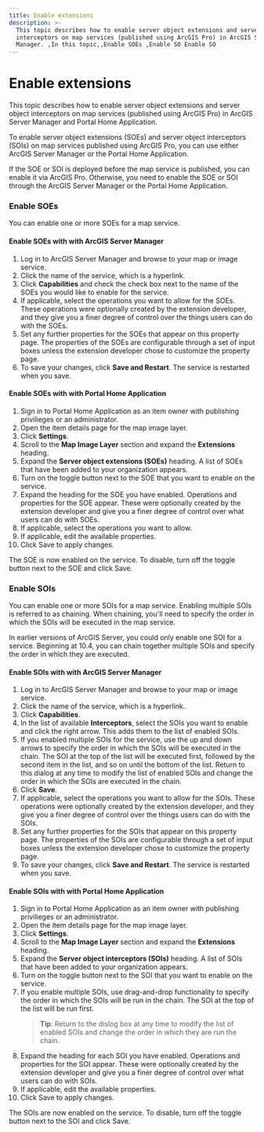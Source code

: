 ```yaml
---
title: Enable extensions
description: >-
  This topic describes how to enable server object extensions and server object
  interceptors on map services (published using ArcGIS Pro) in ArcGIS Server
  Manager. ,In this topic,,Enable SOEs ,Enable SO Enable SO
---
```


# Enable extensions

This topic describes how to enable server object extensions and server object interceptors on map services (published using ArcGIS Pro) in ArcGIS Server Manager and Portal Home Application.

To enable server object extensions (SOEs) and server object interceptors (SOIs) on map services published using ArcGIS Pro, you can use either ArcGIS Server Manager or the Portal Home Application.

If the SOE or SOI is deployed before the map service is published, you can enable it via ArcGIS Pro. Otherwise, you need to enable the SOE or SOI through the ArcGIS Server Manager or the Portal Home Application.


### Enable SOEs 

You can enable one or more SOEs for a map service.

#### Enable SOEs with with ArcGIS Server Manager

1.  Log in to ArcGIS Server Manager and browse to your map or image service.
2.  Click the name of the service, which is a hyperlink.
3.  Click **Capabilities** and check the check box next to the name of the SOEs you would like to enable for the service.
4.  If applicable, select the operations you want to allow for the SOEs. These operations were optionally created by the extension developer, and they give you a finer degree of control over the things users can do with the SOEs.
5.  Set any further properties for the SOEs that appear on this property page. The properties of the SOEs are configurable through a set of input boxes unless the extension developer chose to customize the property page.
6.  To save your changes, click **Save and Restart**. The service is restarted when you save.

#### Enable SOEs with with Portal Home Application


1.  Sign in to Portal Home Application as an item owner with publishing privilieges or an administrator.
2.  Open the item details page for the map image layer.
3.  Click **Settings**.
4.  Scroll to the **Map Image Layer** section and expand the **Extensions** heading.
5.  Expand the **Server object extensions (SOEs)** heading.
    A list of SOEs that have been added to your organization appears.  
6.  Turn on the toggle button next to the SOE that you want to enable on the service.
7.  Expand the heading for the SOE you have enabled.
    Operations and properties for the SOE appear. These were optionally created by the extension 
    developer and give you a finer degree of control over what users can do with SOEs.
8.  If applicable, select the operations you want to allow.
9.  If applicable, edit the available properties.
10. Click Save to apply changes.

The SOE is now enabled on the service. To disable, turn off the toggle button next to the SOE and click Save.

### Enable SOIs

You can enable one or more SOIs for a map service. Enabling multiple SOIs is referred to as chaining. When chaining, you'll need to specify the order in which the SOIs will be executed in the map service.

In earlier versions of ArcGIS Server, you could only enable one SOI for a service. Beginning at 10.4, you can chain together multiple SOIs and specify the order in which they are executed.

#### Enable SOIs with with ArcGIS Server Manager

1.  Log in to ArcGIS Server Manager and browse to your map or image service.
2.  Click the name of the service, which is a hyperlink.
3.  Click **Capabilities**.
4.  In the list of available **Interceptors**, select the SOIs you want to enable and click the right arrow. This adds them to the list of enabled SOIs.
5.  If you enabled multiple SOIs for the service, use the up and down arrows to specify the order in which the SOIs will be executed in the chain. The SOI at the top of the list will be executed first, followed by the second item in the list, and so on until the bottom of the list. Return to this dialog at any time to modify the list of enabled SOIs and change the order in which the SOIs are executed in the chain.
6.  Click **Save**.
7.  If applicable, select the operations you want to allow for the SOIs. These operations were optionally created by the extension developer, and they give you a finer degree of control over the things users can do with the SOIs.
8.  Set any further properties for the SOIs that appear on this property page. The properties of the SOIs are configurable through a set of input boxes unless the extension developer chose to customize the property page.
9.  To save your changes, click **Save and Restart**. The service is restarted when you save.

#### Enable SOIs with with Portal Home Application

1.  Sign in to Portal Home Application as an item owner with publishing privilieges or an administrator.
2.  Open the item details page for the map image layer.
3.  Click **Settings**.
4.  Scroll to the **Map Image Layer** section and expand the **Extensions** heading.
5.  Expand the **Server object interceptors (SOIs)** heading.
    A list of SOIs that have been added to your organization appears.  
6.  Turn on the toggle button next to the SOI that you want to enable on the service.
7.  If you enable multiple SOIs, use drag-and-drop functionality to specify the order in which the SOIs will be run in the chain.
    The SOI at the top of the list will be run first.
    > **Tip**:
    Return to the dislog box at any time to modify the list of enabled SOIs and change the order in which they are run the chain.
8.  Expand the heading for each SOI you have enabled.
    Operations and properties for the SOI appear. These were optionally created by the extension developer and give you a finer degree of control over what users can do with SOIs.
9.  If applicable, edit the available properties.
10. Click Save to apply changes.

The SOIs are now enabled on the service. To disable, turn off the toggle button next to the SOI and click Save.